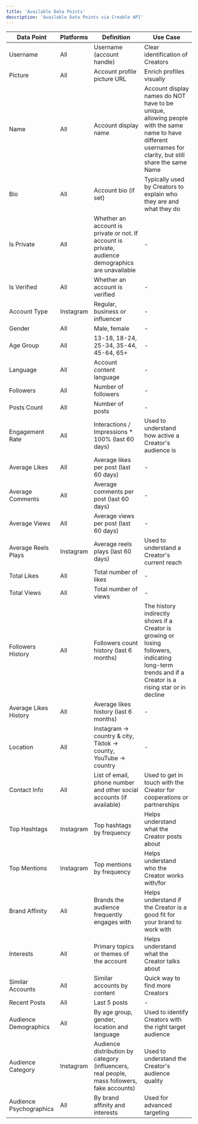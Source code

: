 ```yaml
---
title: 'Available Data Points'
description: 'Available Data Points via Creable API'
---
```


| **Data Point** | **Platforms** | **Definition** | **Use Case** |
| --- | --- | --- | --- |
| Username | All | Username (account handle) | Clear identification of Creators |
| Picture | All | Account profile picture URL | Enrich profiles visually |
| Name | All | Account display name | Account display names do NOT have to be unique, allowing people with the same name to have different usernames for clarity, but still share the same Name |
| Bio | All | Account bio (if set) | Typically used by Creators to explain who they are and what they do |
| Is Private | All | Whether an account is private or not. If account is private, audience demographics are unavailable | - |
| Is Verified | All | Whether an account is verified | - |
| Account Type | Instagram | Regular, business or influencer | - |
| Gender | All | Male, female | - |
| Age Group | All | 13-18, 18-24, 25-34, 35-44, 45-64, 65+ | - |
| Language | All | Account content language | - |
| Followers | All | Number of followers | - |
| Posts Count | All | Number of posts | - |
| Engagement Rate | All | Interactions / Impressions * 100% (last 60 days) | Used to understand how active a Creator's audience is |
| Average Likes | All | Average likes per post (last 60 days) | - |
| Average Comments | All | Average comments per post (last 60 days) | - |
| Average Views | All | Average views per post (last 60 days) | - |
| Average Reels Plays | Instagram | Average reels plays (last 60 days) | Used to understand a Creator's current reach |
| Total Likes | All | Total number of likes | - |
| Total Views | All | Total number of views | - |
| Followers History | All | Followers count history (last 6 months) | The history indirectly shows if a Creator is growing or losing followers, indicating long-term trends and if a Creator is a rising star or in decline |
| Average Likes History | All | Average likes history (last 6 months) | - |
| Location | All | Instagram -> country & city, Tiktok -> county, YouTube -> country | - |
| Contact Info | All | List of email, phone number and other social accounts (if available) | Used to get in touch with the Creator for cooperations or partnerships |
| Top Hashtags | Instagram | Top hashtags by frequency | Helps understand what the Creator posts about |
| Top Mentions | Instagram | Top mentions by frequency | Helps understand who the Creator works with/for |
| Brand Affinity | All | Brands the audience frequently engages with | Helps understand if the Creator is a good fit for your brand to work with |
| Interests | All | Primary topics or themes of the account | Helps understand what the Creator talks about |
| Similar Accounts | All | Similar accounts by content | Quick way to find more Creators |
| Recent Posts | All | Last 5 posts | - |
| Audience Demographics | All | By age group, gender, location and language | Used to identify Creators with the right target audience |
| Audience Category | Instagram | Audience distribution by category (influencers, real people, mass followers, fake accounts) | Used to understand the Creator's audience quality |
| Audience Psychographics | All | By brand affinity and interests | Used for advanced targeting |
